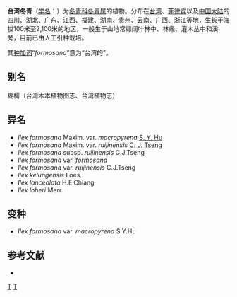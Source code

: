 {{Speciesbox 
| taxon = Ilex formosana
| authority = Maxim., 1881
| subdivision_ranks =[[变种|变种]]
| subdivision =
* 台湾冬青 ''I. f.'' var. ''formosana''
* [[大核台湾冬青|大核台湾冬青]] ''I. f.'' var. ''macropyrena''
}}
'''台湾冬青'''（[[学名|学名]]：{{lang|la|''Ilex formosana''}}）为[[冬青科|冬青科]][[冬青属|冬青属]]的植物。分布在[[台湾|台湾]]、[[菲律宾|菲律宾]]以及[[中国大陆|中国大陆]]的[[四川|四川]]、[[湖北|湖北]]、[[广东|广东]]、[[江西|江西]]、[[福建|福建]]、[[湖南|湖南]]、[[贵州|贵州]]、[[云南|云南]]、[[广西|广西]]、[[浙江|浙江]]等地，生长于海拔100米至2,100米的地区，一般生于山地常绿阔叶林中、林缘、灌木丛中和溪旁，目前已由人工引种栽培。

其[[种加词|种加词]]“''formosana''”意为“台湾的”。

== 别名 ==
糊樗（台湾木本植物图志、台湾植物志）

== 异名 ==
* ''Ilex formosana'' Maxim. var. ''macropyrena'' [[胡秀英|S. Y. Hu]]
* ''Ilex formosana'' Maxim. var. ''ruijinensis'' [[曾沧江|C. J. Tseng]]
* ''Ilex formosana'' subsp. ''ruijinensis'' C.J.Tseng
* ''Ilex formosana'' var. ''formosana''
* ''Ilex formosana'' var. ''ruijinensis'' C.J.Tseng
* ''Ilex kelungensis'' Loes.
* ''Ilex lanceolata'' H.E.Chiang
* ''Ilex loheri'' Merr.

==变种==
* ''Ilex formosana'' var. ''macropyrena'' S.Y.Hu

== 参考文献 ==
<div class="references-small">
* {{cite web| url =http://www.bioinfo.cn/db05/KmzwSpecies.php?action=view&id=14126| title =台湾冬青（原变种）| work =《中国高等植物数据库全库》| publisher =中国科学院微生物研究所| author =昆明植物研究所| accessdate =2009-02-24| deadurl =yes| archiveurl =https://web.archive.org/web/20160305032807/http://www.bioinfo.cn/db05/KmzwSpecies.php?action=view&id=14126| archivedate =2016-03-05}}
</div>
{{Taxonbar|from=Q10914595}}

[[Category:冬青属|T]]
[[Category:1881年描述的植物|T]]


{{植物小作品}}